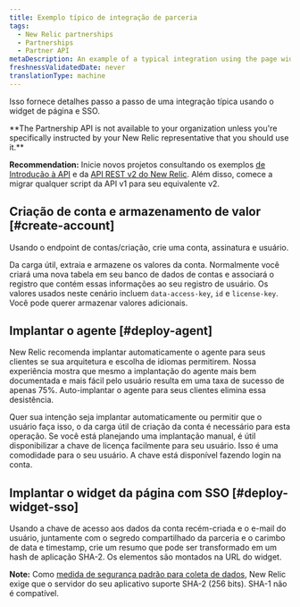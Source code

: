 ```yaml
---
title: Exemplo típico de integração de parceria
tags:
  - New Relic partnerships
  - Partnerships
  - Partner API
metaDescription: An example of a typical integration using the page widget and SSO for New Relic partner accounts.
freshnessValidatedDate: never
translationType: machine
---
```


Isso fornece detalhes passo a passo de uma integração típica usando o widget de página e SSO.

<DNT>
  **The Partnership API is not available to your organization unless you're specifically instructed by your New Relic representative that you should use it.**
</DNT>

<DNT>**Recommendation:**</DNT> Inicie novos projetos consultando os exemplos [de Introdução à API](/docs/apm/apis/requirements/new-relic-rest-api-v2-getting-started) e da [API REST v2 do New Relic](/docs/apis/rest-api-v2). Além disso, comece a migrar qualquer script da API v1 para seu equivalente v2.

## Criação de conta e armazenamento de valor [#create-account]

Usando o endpoint de contas/criação, crie uma conta, assinatura e usuário.

Da carga útil, extraia e armazene os valores da conta. Normalmente você criará uma nova tabela em seu banco de dados de contas e associará o registro que contém essas informações ao seu registro de usuário. Os valores usados neste cenário incluem `data-access-key`, `id` e `license-key`. Você pode querer armazenar valores adicionais.

## Implantar o agente [#deploy-agent]

New Relic recomenda implantar automaticamente o agente para seus clientes se sua arquitetura e escolha de idiomas permitirem. Nossa experiência mostra que mesmo a implantação do agente mais bem documentada e mais fácil pelo usuário resulta em uma taxa de sucesso de apenas 75%. Auto-implantar o agente para seus clientes elimina essa desistência.

Quer sua intenção seja implantar automaticamente ou permitir que o usuário faça isso, o <InlinePopover type="licenseKey"/>da carga útil de criação da conta é necessário para esta operação. Se você está planejando uma implantação manual, é útil disponibilizar a chave de licença facilmente para seu usuário. Isso é uma comodidade para o seu usuário. A chave está disponível fazendo login na conta.

## Implantar o widget da página com SSO [#deploy-widget-sso]

Usando a chave de acesso aos dados da conta recém-criada e o e-mail do usuário, juntamente com o segredo compartilhado da parceria e o carimbo de data e timestamp, crie um resumo que pode ser transformado em um hash de aplicação SHA-2. Os elementos são montados na URL do widget.

<DNT>**Note:**</DNT> Como [medida de segurança padrão para coleta de dados](/docs/accounts-partnerships/accounts/security/data-security), New Relic exige que o servidor do seu aplicativo suporte SHA-2 (256 bits). SHA-1 não é compatível.